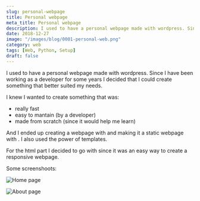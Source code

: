 ```yaml
---
slug: personal-webpage
title: Personal webpage
meta_title: Personal webpage
description: I used to have a personal webpage made with wordpress. Since I have been working as a developer for some years I decided that I could create something that better suited my needs.
date: 2018-12-27
image: "/images/blog/0001-personal-web.png"
category: web
tags: [Web, Python, Setup]
draft: false
---
```


I used to have a personal webpage made with wordpress. Since I have been working as a developer for some years I decided that I could create something that better suited my needs.

I knew I wanted to create something that was:

* really fast
* easy to mantain (by a developer)
* made from scratch (since it would help me learn)

And I ended up creating a webpage with <FancyLink linkText="Flask" url="http://flask.pocoo.org/" company="flask"/> and making it a static webpage with <FancyLink linkText="Frozen flask" url="https://frozen-flask.readthedocs.io/" company="readthedocs"/>. I also used the power of <FancyLink linkText="Jinja2" url="http://jinja.pocoo.org/" company="jinja" dark="true"/> templates.

For the html part I decided to go with <FancyLink linkText="w3css" url="https://www.w3schools.com/"/> since it was an easy way to create a responsive webpage.

Some screenshoots:

![Home page](../../images/posts/2018/0001-villoro_mockup_1.jpg)

![About page](../../images/posts/2018/0001-villoro_mockup_2.jpg)
